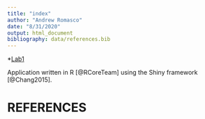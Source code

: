 ```yaml
---
title: "index"
author: "Andrew Romasco"
date: "8/31/2020"
output: html_document
bibliography: data/references.bib
---
```

*[Lab1](Lab1/lab1_AVVR.html)


Application written in R [@RCoreTeam] using the Shiny framework [@Chang2015].

# REFERENCES
